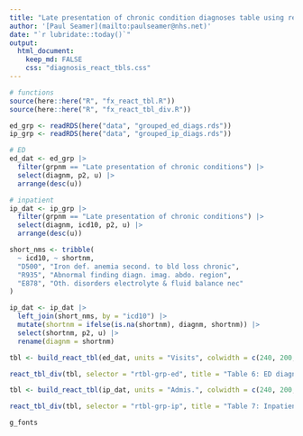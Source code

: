 ```yaml
---
title: "Late presentation of chronic condition diagnoses table using reactable"
author: '[Paul Seamer](mailto:paulseamer@nhs.net)'
date: "`r lubridate::today()`"
output:
  html_document:
    keep_md: FALSE
    css: "diagnosis_react_tbls.css"
---
```


```r
# functions
source(here::here("R", "fx_react_tbl.R"))
source(here::here("R", "fx_react_tbl_div.R"))
```

```r
ed_grp <- readRDS(here("data", "grouped_ed_diags.rds"))
ip_grp <- readRDS(here("data", "grouped_ip_diags.rds"))

# ED
ed_dat <- ed_grp |>
  filter(grpnm == "Late presentation of chronic conditions") |> 
  select(diagnm, p2, u) |>
  arrange(desc(u))

# inpatient
ip_dat <- ip_grp |>
  filter(grpnm == "Late presentation of chronic conditions") |> 
  select(diagnm, icd10, p2, u) |>
  arrange(desc(u))

short_nms <- tribble(
  ~ icd10, ~ shortnm,
  "D500", "Iron def. anemia second. to bld loss chronic",
  "R935", "Abnormal finding diagn. imag. abdo. region",
  "E878", "Oth. disorders electrolyte & fluid balance nec"
)

ip_dat <- ip_dat |> 
  left_join(short_nms, by = "icd10") |> 
  mutate(shortnm = ifelse(is.na(shortnm), diagnm, shortnm)) |> 
  select(shortnm, p2, u) |> 
  rename(diagnm = shortnm)
```

```r
tbl <- build_react_tbl(ed_dat, units = "Visits", colwidth = c(240, 200, 200))

react_tbl_div(tbl, selector = "rtbl-grp-ed", title = "Table 6: ED diagnoses linked to late presentation of chronic conditions")
```

```r
tbl <- build_react_tbl(ip_dat, units = "Admis.", colwidth = c(240, 200, 200))

react_tbl_div(tbl, selector = "rtbl-grp-ip", title = "Table 7: Inpatient diagnoses linked to late presentation of chronic conditions")
```

```r
g_fonts
```

